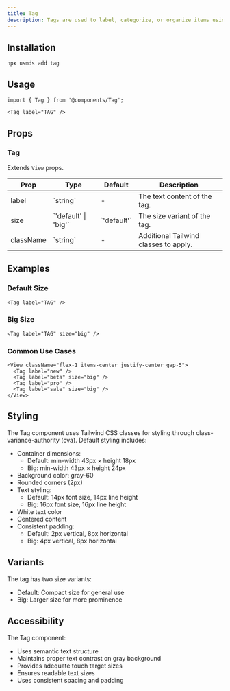 ```yaml
---
title: Tag
description: Tags are used to label, categorize, or organize items using keywords.
---
```


## Installation

```package-install
npx usmds add tag
```

## Usage

```tsx
import { Tag } from '@components/Tag';

<Tag label="TAG" />
```

## Props

### Tag

Extends `View` props.

<table>
  <thead>
    <tr>
      <th>Prop</th>
      <th>Type</th>
      <th>Default</th>
      <th>Description</th>
    </tr>
  </thead>
  <tbody>
    <tr>
      <td>label</td>
      <td>`string`</td>
      <td>-</td>
      <td>The text content of the tag.</td>
    </tr>
    <tr>
      <td>size</td>
      <td>`'default' | 'big'`</td>
      <td>`'default'`</td>
      <td>The size variant of the tag.</td>
    </tr>
    <tr>
      <td>className</td>
      <td>`string`</td>
      <td>-</td>
      <td>Additional Tailwind classes to apply.</td>
    </tr>
  </tbody>
</table>

## Examples

### Default Size

```tsx
<Tag label="TAG" />
```

### Big Size

```tsx
<Tag label="TAG" size="big" />
```

### Common Use Cases

```tsx
<View className="flex-1 items-center justify-center gap-5">
  <Tag label="new" />
  <Tag label="beta" size="big" />
  <Tag label="pro" />
  <Tag label="sale" size="big" />
</View>
```

## Styling

The Tag component uses Tailwind CSS classes for styling through class-variance-authority (cva). Default styling includes:

- Container dimensions:
  - Default: min-width 43px × height 18px
  - Big: min-width 43px × height 24px
- Background color: gray-60
- Rounded corners (2px)
- Text styling:
  - Default: 14px font size, 14px line height
  - Big: 16px font size, 16px line height
- White text color
- Centered content
- Consistent padding:
  - Default: 2px vertical, 8px horizontal
  - Big: 4px vertical, 8px horizontal

## Variants

The tag has two size variants:
- Default: Compact size for general use
- Big: Larger size for more prominence

## Accessibility

The Tag component:
- Uses semantic text structure
- Maintains proper text contrast on gray background
- Provides adequate touch target sizes
- Ensures readable text sizes
- Uses consistent spacing and padding